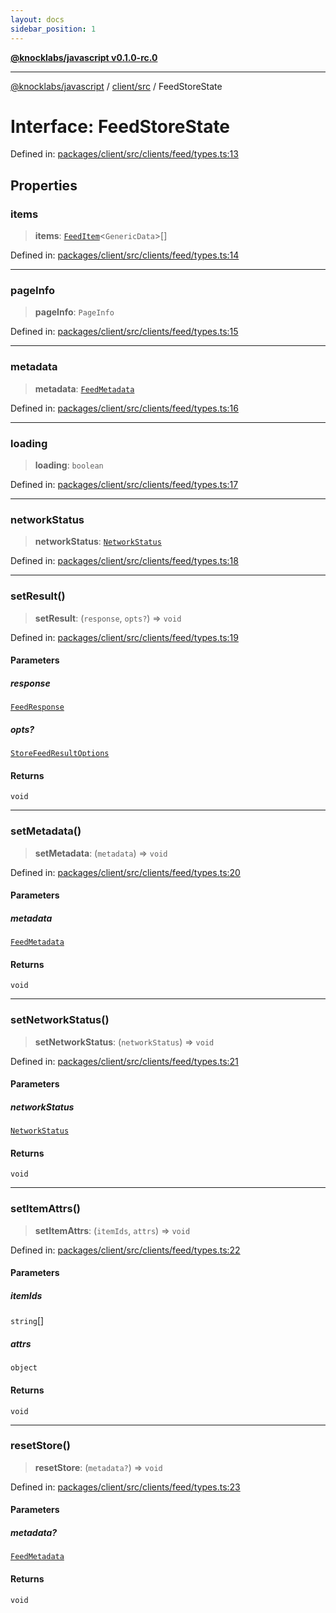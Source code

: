 ```yaml
---
layout: docs
sidebar_position: 1
---
```


[**@knocklabs/javascript v0.1.0-rc.0**](../../../index.mdx)

***

[@knocklabs/javascript](../../../modules.mdx) / [client/src](../index.mdx) / FeedStoreState

# Interface: FeedStoreState

Defined in: [packages/client/src/clients/feed/types.ts:13](https://github.com/knocklabs/javascript/blob/main/packages/client/src/clients/feed/types.ts#L13)

## Properties

### items

> **items**: [`FeedItem`](FeedItem.mdx)\<`GenericData`\>[]

Defined in: [packages/client/src/clients/feed/types.ts:14](https://github.com/knocklabs/javascript/blob/main/packages/client/src/clients/feed/types.ts#L14)

***

### pageInfo

> **pageInfo**: `PageInfo`

Defined in: [packages/client/src/clients/feed/types.ts:15](https://github.com/knocklabs/javascript/blob/main/packages/client/src/clients/feed/types.ts#L15)

***

### metadata

> **metadata**: [`FeedMetadata`](FeedMetadata.mdx)

Defined in: [packages/client/src/clients/feed/types.ts:16](https://github.com/knocklabs/javascript/blob/main/packages/client/src/clients/feed/types.ts#L16)

***

### loading

> **loading**: `boolean`

Defined in: [packages/client/src/clients/feed/types.ts:17](https://github.com/knocklabs/javascript/blob/main/packages/client/src/clients/feed/types.ts#L17)

***

### networkStatus

> **networkStatus**: [`NetworkStatus`](../index.mdx#networkstatus)

Defined in: [packages/client/src/clients/feed/types.ts:18](https://github.com/knocklabs/javascript/blob/main/packages/client/src/clients/feed/types.ts#L18)

***

### setResult()

> **setResult**: (`response`, `opts?`) => `void`

Defined in: [packages/client/src/clients/feed/types.ts:19](https://github.com/knocklabs/javascript/blob/main/packages/client/src/clients/feed/types.ts#L19)

#### Parameters

##### response

[`FeedResponse`](FeedResponse.mdx)

##### opts?

[`StoreFeedResultOptions`](../type-aliases/StoreFeedResultOptions.mdx)

#### Returns

`void`

***

### setMetadata()

> **setMetadata**: (`metadata`) => `void`

Defined in: [packages/client/src/clients/feed/types.ts:20](https://github.com/knocklabs/javascript/blob/main/packages/client/src/clients/feed/types.ts#L20)

#### Parameters

##### metadata

[`FeedMetadata`](FeedMetadata.mdx)

#### Returns

`void`

***

### setNetworkStatus()

> **setNetworkStatus**: (`networkStatus`) => `void`

Defined in: [packages/client/src/clients/feed/types.ts:21](https://github.com/knocklabs/javascript/blob/main/packages/client/src/clients/feed/types.ts#L21)

#### Parameters

##### networkStatus

[`NetworkStatus`](../index.mdx#networkstatus)

#### Returns

`void`

***

### setItemAttrs()

> **setItemAttrs**: (`itemIds`, `attrs`) => `void`

Defined in: [packages/client/src/clients/feed/types.ts:22](https://github.com/knocklabs/javascript/blob/main/packages/client/src/clients/feed/types.ts#L22)

#### Parameters

##### itemIds

`string`[]

##### attrs

`object`

#### Returns

`void`

***

### resetStore()

> **resetStore**: (`metadata?`) => `void`

Defined in: [packages/client/src/clients/feed/types.ts:23](https://github.com/knocklabs/javascript/blob/main/packages/client/src/clients/feed/types.ts#L23)

#### Parameters

##### metadata?

[`FeedMetadata`](FeedMetadata.mdx)

#### Returns

`void`
